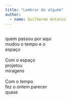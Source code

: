 ```yaml
---
title: "Lembrar de alguém"
author: 
  - name: Guilherme Antonio
---
```


::: {#text-center}

| 
| quem passou por aqui 
| mudou o tempo e o
| espaço
| 
| Com o espaço
| projetou
| miragens
| 
| Com o tempo
| fez o ontem parecer
| quase

:::